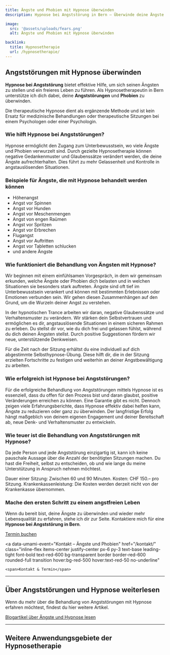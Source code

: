 ```yaml
---
title: Ängste und Phobien mit Hypnose überwinden
description: Hypnose bei Angststörung in Bern – Überwinde deine Ängste und Phobien mit professioneller Hypnosetherapie. Ich helfe dir, dich deinen Ängsten zu stellen und freier zu leben.

image:
  src: '@assets/uploads/fears.png'
  alt: Ängste und Phobien mit Hypnose überwinden

backlink:
  title: Hypnosetherapie
  url: /hypnosetherapie/
---
```



## Angststörungen mit Hypnose überwinden

**Hypnose bei Angststörung** bietet effektive Hilfe, um sich seinen Ängsten zu stellen und ein freieres Leben zu führen. Als Hypnosetherapeutin in Bern unterstütze ich dich dabei, deine **Angststörungen** und **Phobien** zu überwinden. 

Die therapeutische Hypnose dient als ergänzende Methode und ist kein Ersatz für medizinische Behandlungen oder therapeutische Sitzungen bei einem Psychologen oder einer Psychologin.

### Wie hilft Hypnose bei Angststörungen?

Hypnose ermöglicht den Zugang zum Unterbewusstsein, wo viele Ängste und Phobien verwurzelt sind. Durch gezielte Hypnosetherapie können negative Gedankenmuster und Glaubenssätze verändert werden, die deine Ängste aufrechterhalten. Dies führt zu mehr Gelassenheit und Kontrolle in angstauslösenden Situationen.

<h3 class="text-balance">Beispiele für Ängste, die mit Hypnose behandelt werden können</h3>

<ul class="grid xs:grid-cols-2 gap-4 list-disc not-prose pl-4">
  <li>Höhenangst</li>
  <li>Angst vor Spinnen</li>
  <li>Angst vor Hunden</li>
  <li>Angst vor Meschenmengen</li>
  <li>Angst von engen Raümen</li>
  <li>Angst vor Spritzen</li>
  <li>Angst vor Erbrechen</li>
  <li>Flugangst</li>
  <li>Angst vor Auftritten</li>
  <li>Angst vor Tabletten schlucken</li>
  <li>und andere Ängste</li>
</ul>

### Wie funktioniert die Behandlung von Ängsten mit Hypnose?

Wir beginnen mit einem einfühlsamen Vorgespräch, in dem wir gemeinsam erkunden, welche Ängste oder Phobien dich belasten und in welchen Situationen sie besonders stark auftreten. Ängste sind oft tief im Unterbewusstsein verankert und können mit bestimmten Erlebnissen oder Emotionen verbunden sein. Wir gehen diesen Zusammenhängen auf den Grund, um die Wurzeln deiner Angst zu verstehen.

In der hypnotischen Trance arbeiten wir daran, negative Glaubenssätze und Verhaltensmuster zu verändern. Wir stärken dein Selbstvertrauen und ermöglichen es dir, angstauslösende Situationen in einem sicheren Rahmen zu erleben. Du stellst dir vor, wie du dich frei und gelassen fühlst, während du dich deinen Ängsten stellst. Durch positive Suggestionen fördern wir neue, unterstützende Denkweisen.

Für die Zeit nach der Sitzung erhältst du eine individuell auf dich abgestimmte Selbsthypnose-Übung. Diese hilft dir, die in der Sitzung erzielten Fortschritte zu festigen und weiterhin an deiner Angstbewältigung zu arbeiten.

### Wie erfolgreich ist Hypnose bei Angststörungen?

Für die erfolgreiche Behandlung von Angststörungen mittels Hypnose ist es essenziell, dass du offen für den Prozess bist und daran glaubst, positive Veränderungen erreichen zu können. Eine Garantie gibt es nicht. Dennoch zeigen viele Erfahrungsberichte, dass Hypnose effektiv dabei helfen kann, Ängste zu reduzieren oder ganz zu überwinden. Der langfristige Erfolg hängt maßgeblich von deinem eigenen Engagement und deiner Bereitschaft ab, neue Denk- und Verhaltensmuster zu entwickeln.

### Wie teuer ist die Behandlung von Angststörungen mit Hypnose?

Da jede Person und jede Angststörung einzigartig ist, kann ich keine pauschale Aussage über die Anzahl der benötigten Sitzungen machen. Du hast die Freiheit, selbst zu entscheiden, ob und wie lange du meine Unterstützung in Anspruch nehmen möchtest.

Dauer einer Sitzung: Zwischen 60 und 90 Minuten.
Kosten: CHF 150.– pro Sitzung.
Krankenkassenleistung: Die Kosten werden derzeit nicht von der Krankenkasse übernommen.

### Mache den ersten Schritt zu einem angstfreien Leben

Wenn du bereit bist, deine Ängste zu überwinden und wieder mehr Lebensqualität zu erfahren, stehe ich dir zur Seite. Kontaktiere mich für eine **Hypnose bei Angststörung in Bern**.


<div class="flex flex-wrap gap-4">
  <a
    data-umami-event="Termin buchen – Ängste und Phobien"
    href="https://calendly.com/bern-hypnose/erstsitzung"
    target="_blank"
    class="inline-flex no-prose items-center justify-center px-6 py-3 text-base leading-tight font-bold text-white bg-red-600 border border-red-600 rounded-full transition hover:bg-red-500 hover:text-red-50 no-underline"
  >
    <span>Termin buchen</span>
  </a>

  <a
    data-umami-event="Kontakt – Ängste und Phobien"
    href="/kontakt/"
    class="inline-flex items-center justify-center px-6 py-3 text-base leading-tight font-bold text-red-600 bg-transparent border border-red-600 rounded-full transition hover:bg-red-500 hover:text-red-50 no-underline"
  >
    <span>Kontakt & Termin</span>
  </a>
</div>

<hr class="border-gray-400" />

<h2 class="text-balance">Über Angststörungen und Hypnose weiterlesen</h2>
<p>Wenn du mehr über die Behandlung von Angststörungen mit Hypnose erfahren möchtest, findest du hier weitere Artikel.</p>
<a href="/tags/aengste/" class="inline-flex items-center justify-center px-6 py-3 text-base leading-tight font-bold text-red-600 bg-transparent border border-red-600 rounded-full transition hover:bg-red-500 hover:text-red-50 no-underline" onclick="document.app.emitEvent('mouseDown', 'trigger-to-5');"> 
    <span>Blogartikel über Ängste und Hypnose lesen</span>
</a>



---

## Weitere Anwendungsgebiete der Hypnosetherapie

<SubPages id="hypnotherapy" exclude="/hypnosetherapie/aengste-und-phobien/" columns={3} />
